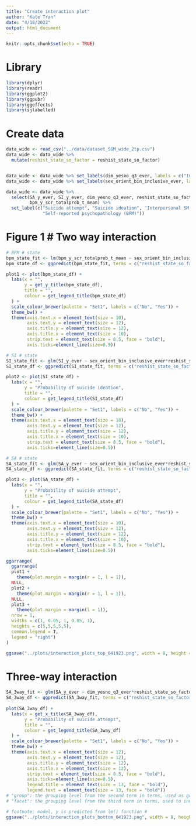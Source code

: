 ```yaml
---
title: "Create interaction plot"
author: "Kate Tran"
date: "4/18/2022"
output: html_document
---
```


```r
knitr::opts_chunk$set(echo = TRUE)
```

# Library
```r
library(dplyr)
library(readr)
library(ggplot2)
library(ggpubr)
library(ggeffects)
library(sjlabelled)
```

# Create data
```r
data_wide <- read_csv("../data/dataset_SGM_wide_2tp.csv")
data_wide <- data_wide %>% 
  mutate(reshist_state_so_factor = reshist_state_so_factor)


data_wide <- data_wide %>% set_labels(dim_yesno_q3_ever, labels = c("Interpersonal SM discrimination - No", "Interpersonal SM discrimination - Yes"))
data_wide <- data_wide %>% set_labels(sex_orient_bin_inclusive_ever, labels = c("No", "Yes"))

data_wide <- data_wide %>% 
  select(SA_y_ever, SI_y_ever, dim_yesno_q3_ever, reshist_state_so_factor, sex_orient_bin_inclusive_ever,
         bpm_y_scr_totalprob_t_mean) %>% 
  set_label(c("Suicide attempt", "Suicide ideation", "Interpersonal SM discrimination", "Structural sexual minority stigma", "Sexual minority identity",
              "Self-reported psychopathology (BPM)"))
```

# Figure 1 # Two way interaction
```r
# BPM # state
bpm_state_fit <- lm(bpm_y_scr_totalprob_t_mean ~ sex_orient_bin_inclusive_ever*reshist_state_so_factor, data = data_wide)
bpm_state_df <- ggpredict(bpm_state_fit, terms = c("reshist_state_so_factor", "sex_orient_bin_inclusive_ever"))

plot1 <- plot(bpm_state_df) +
  labs(x = "",
       y = get_y_title(bpm_state_df),
       title = "",
       colour = get_legend_title(bpm_state_df)
  ) +
  scale_colour_brewer(palette = "Set1", labels = c("No", "Yes")) +
  theme_bw() +
  theme(axis.text.x = element_text(size = 10),
        axis.text.y = element_text(size = 12),
        axis.title.y = element_text(size = 12),
        axis.title.x = element_text(size = 10),
        strip.text = element_text(size = 8.5, face = "bold"),
        axis.ticks=element_line(size=0.5))

# SI # state
SI_state_fit <- glm(SI_y_ever ~ sex_orient_bin_inclusive_ever*reshist_state_so_factor, data = data_wide, family = "binomial")
SI_state_df <- ggpredict(SI_state_fit, terms = c("reshist_state_so_factor", "sex_orient_bin_inclusive_ever"))

plot2 <- plot(SI_state_df) + 
  labs(x = "",
       y = "Probability of suicide ideation",
       title = "",
       colour = get_legend_title(SI_state_df)
  ) +
  scale_colour_brewer(palette = "Set1", labels = c("No", "Yes")) +
  theme_bw() +
  theme(axis.text.x = element_text(size = 10),
        axis.text.y = element_text(size = 12),
        axis.title.y = element_text(size = 12),
        axis.title.x = element_text(size = 10),
        strip.text = element_text(size = 8.5, face = "bold"),
        axis.ticks=element_line(size=0.5))

# SA # state
SA_state_fit <- glm(SA_y_ever ~ sex_orient_bin_inclusive_ever*reshist_state_so_factor, data = data_wide, family = "binomial")
SA_state_df <- ggpredict(SA_state_fit, terms = c("reshist_state_so_factor", "sex_orient_bin_inclusive_ever"))

plot3 <- plot(SA_state_df) + 
  labs(x = "",
       y = "Probability of suicide attempt",
       title = "",
       colour = get_legend_title(SA_state_df)
  ) +
  scale_colour_brewer(palette = "Set1", labels = c("No", "Yes")) +
  theme_bw() +
  theme(axis.text.x = element_text(size = 10),
        axis.text.y = element_text(size = 12),
        axis.title.y = element_text(size = 12),
        axis.title.x = element_text(size = 10),
        strip.text = element_text(size = 8.5, face = "bold"),
        axis.ticks=element_line(size=0.5))
```

```r
ggarrange(
  ggarrange(
  plot1 +
    theme(plot.margin = margin(r = 1, l = 1)),
  NULL,
  plot2 + 
    theme(plot.margin = margin(r = 1, l = 1)), 
  NULL,
  plot3 + 
    theme(plot.margin = margin(l = 1)), 
  nrow = 1,
  widths = c(1, 0.05, 1, 0.05, 1),
  heights = c(5,5,5,5,5),
  common.legend = T,
  legend = "right")
)

ggsave("../plots/interaction_plots_top_041923.png", width = 8, height = 4, dpi = 620)
```

# Three-way interaction
```r
SA_3way_fit <- glm(SA_y_ever ~ dim_yesno_q3_ever*reshist_state_so_factor*sex_orient_bin_inclusive_ever, data = data_wide, family = "binomial")
SA_3way_df <- ggpredict(SA_3way_fit, terms = c("reshist_state_so_factor", "sex_orient_bin_inclusive_ever", "dim_yesno_q3_ever"))
  
plot(SA_3way_df) + 
  labs(x = get_x_title(SA_3way_df),
       y = "Probability of suicide attempt",
       title = "",
       colour = get_legend_title(SA_3way_df)
  ) +
  scale_colour_brewer(palette = "Set1", labels = c("No", "Yes")) +
  theme_bw() +
  theme(axis.text.x = element_text(size = 12),
        axis.text.y = element_text(size = 12),
        axis.title.y = element_text(size = 12),
        axis.title.x = element_text(size = 12),
        strip.text = element_text(size = 8.5, face = "bold"),
        axis.ticks=element_line(size=0.5),
        legend.title = element_text(size = 13, face = "bold"),
        legend.text = element_text(size = 13, face = "bold"))
# "group": the grouping level from the second term in terms, used as grouping-aesthetics in plots.
# "facet": the grouping level from the third term in terms, used to indicate facets in plots.

# footnote: model, y is predicted from lm() function #
ggsave("../plots/interaction_plots_bottom_041923.png", width = 8, height = 4, dpi = 620)
```






